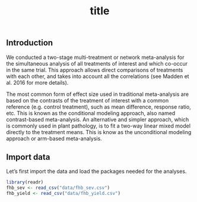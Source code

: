 % title


## Introduction

We conducted a two-stage multi-treatment or network meta-analysis for the simultaneous analysis of all treatments of interest and which co-occur in the same trial. This approach allows direct comparisons of treatments with each other, and takes into account all the correlations (see Madden et al. 2016 for more details). 

The most common form of effect size used in traditional meta-analysis are based on the contrasts of the treatment of interest with a common reference (e.g. control treatment), such as mean difference, response ratio, etc. This is known as the conditional modeling approach, also named contrast-based meta-analysis. An alternative and simpler approach, which is commonly used in plant pathology, is to fit a two-way linear mixed model directly to the treatment means. This is know as the unconditional modeling approach or arm-based meta-analysis. 


## Import data

Let's first import the data and load the packages needed for the analyses.

```r
library(readr)
fhb_sev <- read_csv("data/fhb_sev.csv")
fhb_yield <- read_csv("data/fhb_yield.csv")
```


